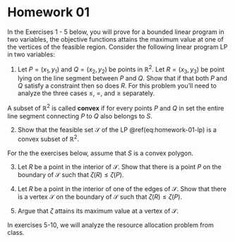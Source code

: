 # Homework 01 {.unlisted .unnumbered}

In the Exercises 1 - 5 below, you will prove for a bounded linear program in two variables, the objective functions attains the maximum value at one of the vertices of the feasible region.
Consider the following linear program LP in two variables:
\begin{equation}
  \begin{aligned}
    \mbox{optimize: } && c_1 x + c_2 y & \\
    \mbox{subject to: } 
      && a_{11} x + a_{12} y & \lesseqgtr b_1 \\
      && a_{21} x + a_{22} y & \lesseqgtr b_2 \\
      && \vdots &  \\
      && a_{m1} x + a_{m2} y & \lesseqgtr b_m.
  \end{aligned}
  (\#eq:homework-01-lp)
\end{equation}

1. Let $P = (x_1, y_1)$ and $Q = (x_2, y_2)$ be points in $\mathbb{R}^2$. 
  Let $R = (x_3, y_3)$ be point lying on the line segment between $P$ and $Q$. 
  Show that if that both $P$ and $Q$ satisfy a constraint 
  \begin{align}
  a_{j1} x + a_{j2} \lesseqgtr b_j,
  \end{align}
  then so does $R$. For this problem you'll need to analyze the three cases $\leq$, $=$, and $\geq$ separately. 

  A subset of $\mathbb{R}^2$ is called **convex** if for every points $P$ and $Q$ in set the entire line segment connecting $P$ to $Q$ also belongs to $S$.

2. Show that the feasible set $\mathcal{S}$ of the LP \@ref(eq:homework-01-lp) is a convex subset of $\mathbb{R}^2$.

For the the exercises below, assume that $S$ is a convex polygon.

3. Let $R$ be a point in the interior of $\mathcal{S}$. Show that there is a point $P$ on the boundary of $\mathcal{S}$ such that $\zeta(R) \le \zeta(P)$.

4. Let $R$ be a point in the interior of one of the edges of $\mathcal{S}$. Show that there is a vertex $\mathcal{S}$ on the boundary of $\mathcal{S}$ such that $\zeta(R) \le \zeta(P)$.

5. Argue that $\zeta$ attains its maximum value at a vertex of $\mathcal{S}$.

  In exercises 5-10, we will analyze the resource allocation problem from class.